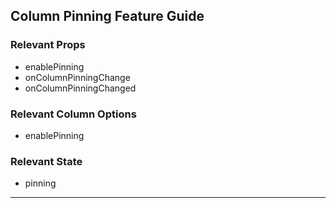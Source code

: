 
<Head>
  <title>Material React Table Docs - Column Pinning Feature Guide</title>
  <meta
    name="description"
    content="How to use and customize the column pinning features of Material React Table"
  />
</Head>

## Column Pinning Feature Guide

### Relevant Props

- enablePinning
- onColumnPinningChange
- onColumnPinningChanged

### Relevant Column Options

- enablePinning

### Relevant State

- pinning

---

<Example />
